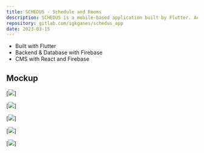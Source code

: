 ```yaml
---
title: SCHEDUS - Schedule and Rooms
description: SCHEDUS is a mobile-based application built by Flutter. Act as a schedule and room data collection application at SMKN 4 Bandung.
repository: gitlab.com/igkganes/schedus_app
date: 2023-03-15
---
```


- Built with Flutter
- Backend & Database with Firebase
- CMS with React and Firebase

## Mockup

[![](/schedus/1.jpg)]

[![](/schedus/2.jpg)]

[![](/schedus/3.jpg)]

[![](/schedus/4.jpg)]

[![](/schedus/5.jpg)]